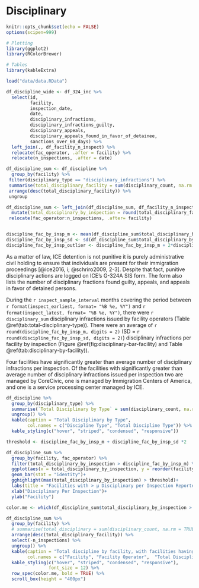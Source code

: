 # Disciplinary

```r
knitr::opts_chunk$set(echo = FALSE)
options(scipen=999)
```

```r
# Plotting
library(ggplot2)
library(RColorBrewer)

# Tables
library(kableExtra)

load("data/data.RData")
```

```r
df_discipline_wide <- df_324_inc %>% 
  select(id, 
         facility, 
         inspection_date, 
         date, 
         disciplinary_infractions, 
         disciplinary_infractions_guilty, 
         disciplinary_appeals, 
         disciplinary_appeals_found_in_favor_of_detainee,
         sanctions_over_60_days) %>% 
  left_join(., df_facility_n_inspect) %>% 
  relocate(fac_operator, .after = facility) %>%
  relocate(n_inspections, .after = date)
```

```r
df_discipline_sum <- df_discipline %>%
  group_by(facility) %>%
 filter(disciplinary_type == "disciplinary_infractions") %>%
 summarise(total_disciplinary_facility = sum(disciplinary_count, na.rm = TRUE)) %>%
 arrange(desc(total_disciplinary_facility)) %>%
 ungroup

df_discipline_sum <- left_join(df_discipline_sum, df_facility_n_inspect) %>%
  mutate(total_disciplinary_by_inspection = round(total_disciplinary_facility / n_inspections, digits = 0)) %>%
 relocate(fac_operator:n_inspections, .after= facility)


discipline_fac_by_insp_m <- mean(df_discipline_sum$total_disciplinary_by_inspection)
discipline_fac_by_insp_sd <- sd(df_discipline_sum$total_disciplinary_by_inspection)
discipline_fac_by_insp_outlier <- discipline_fac_by_insp_m + 2*discipline_fac_by_insp_sd
```

As a matter of law, ICE detention is not punitive it is purely administrative civil holding to ensure that individuals are present for their immigration proceedings [@ice2016, i; @schriro2009, 2-3]. Despite that fact, punitive disciplinary actions are logged on ICE's G-324A SIS form. The form also lists the number of disciplinary fractions found guilty, appeals, and appeals in favor of detained persons.

During the `r inspect_sample_interval` months covering the period between `r format(inspect_earliest, format= "%B %e, %Y")` and `r format(inspect_latest, format= "%B %e, %Y")`, there were `r disciplinary_sum` disciplinary infractions issued by facility operators (Table \@ref(tab:total-disciplinary-type)). There were an average of `r round(discipline_fac_by_insp_m, digits = 2)` (SD = `r round(discipline_fac_by_insp_sd, digits = 2)`) disciplinary infractions per facility by inspection (Figure \@ref(fig:disciplinary-bar-facility) and Table \@ref(tab:disciplinary-by-facility)).

Four facilities have significantly greater than average number of disciplinary infractions per inspection. Of the facilities with significantly greater than average number of disciplinary infractions issued per inspection two are managed by CoreCivic, one is managed by Immigration Centers of America, and one is a service processing center managed by ICE.

```r
df_discipline %>% 
  group_by(disciplinary_type) %>% 
  summarise(`Total Disciplinary by Type` = sum(disciplinary_count, na.rm = TRUE)) %>% 
  ungroup() %>% 
  kable(caption = "Total Disciplinary by Type",
        col.names = c("Discipline Type", "Total Discipline Type")) %>% 
  kable_styling(c("hover", "striped", "condensed", "responsive"))
```

```r
threshold <- discipline_fac_by_insp_m + discipline_fac_by_insp_sd *2

df_discipline_sum %>% 
  group_by(facility, fac_operator) %>% 
  filter(total_disciplinary_by_inspection > discipline_fac_by_insp_m) %>% 
  ggplot(aes(x = total_disciplinary_by_inspection, y = reorder(facility, total_disciplinary_by_inspection, sum)))+
  geom_bar(stat = "identity")+
  gghighlight(max(total_disciplinary_by_inspection) > threshold)+
  labs(title = "Facilities with > μ Disciplinary per Inspection Reported.")+
  xlab("Disciplinary Per Inspection")+
  ylab("Facility")
```

```r
color.me <- which(df_discipline_sum$total_disciplinary_by_inspection > discipline_fac_by_insp_outlier)

df_discipline_sum %>% 
  group_by(facility) %>% 
  # summarise(total_disciplinary = sum(disciplinary_count, na.rm = TRUE)) %>% 
  arrange(desc(total_disciplinary_facility)) %>%
  select(-n_inspections) %>% 
  ungroup() %>% 
  kable(caption = "Total discipline by facility, with facilities having significnatly greater than average number of disciplinary infractions issued per inspection shown in bold.",
        col.names = c("Facility", "Facility Operator",  "Total Discipline by Facility", "Total Disciplinary by Inspection")) %>% 
  kable_styling(c("hover", "striped", "condensed", "responsive"),
                font_size = 12) %>% 
  row_spec(color.me, bold = TRUE) %>% 
  scroll_box(height = "400px")
  
```
